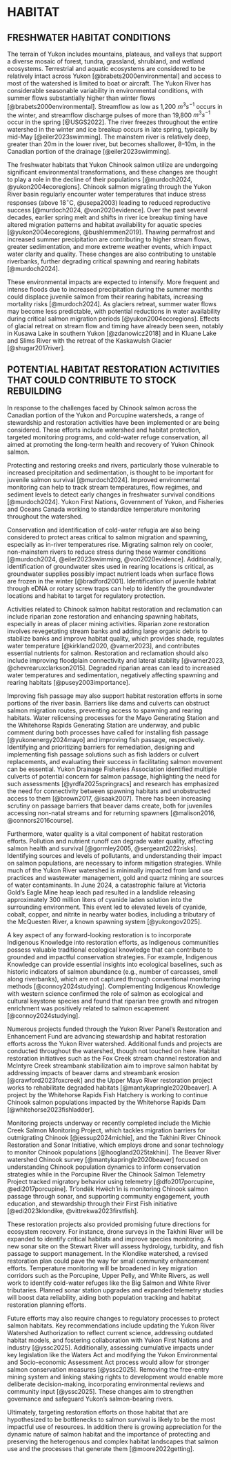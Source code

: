 # HABITAT {#sec:HABITAT}
## FRESHWATER HABITAT CONDITIONS

The terrain of Yukon includes mountains, plateaus, and valleys that support a diverse mosaic of forest, tundra, grassland, shrubland, and wetland ecosystems. Terrestrial and aquatic ecosystems are considered to be relatively intact across Yukon [@brabets2000environmental] and access to most of the watershed is limited to boat or aircraft. The Yukon River has considerable seasonable variability in environmental conditions, with summer flows substantially higher than winter flows [@brabets2000environmental]. Streamflow as low as 1,200 $m^3s^{-1}$ occurs in the winter, and streamflow discharge pulses of more than 19,800 $m^3s^{-1}$ occur in the spring [@USGS2022]. The river freezes throughout the entire watershed in the winter and ice breakup occurs in late spring, typically by mid-May [@eiler2023swimming]. The mainstem river is relatively deep, greater than 20m in the lower river, but becomes shallower, 8--10m, in the Canadian portion of the drainage [@eiler2023swimming].

The freshwater habitats that Yukon Chinook salmon utilize are undergoing significant environmental transformations, and these changes are thought to play a role in the decline of their populations [@murdoch2024, @yukon2004ecoregions]. Chinook salmon migrating through the Yukon River basin regularly encounter water temperatures that induce stress responses (above 18$^\circ$C, @usepa2003) leading to reduced reproductive success [@murdoch2024, @von2020evidence]. Over the past several decades, earlier spring melt and shifts in river ice breakup timing have altered migration patterns and habitat availability for aquatic species [@yukon2004ecoregions, @bushlemmen2019]. Thawing permafrost and increased summer precipitation are contributing to higher stream flows, greater sedimentation, and more extreme weather events, which impact water clarity and quality. These changes are also contributing to unstable riverbanks, further degrading critical spawning and rearing habitats [@murdoch2024].

These environmental impacts are expected to intensify. More frequent and intense floods due to increased precipitation during the summer months could displace juvenile salmon from their rearing habitats, increasing mortality risks [@murdoch2024]. As glaciers retreat, summer water flows may become less predictable, with potential reductions in water availability during critical salmon migration periods [@yukon2004ecoregions]. Effects of glacial retreat on stream flow and timing have already been seen, notably in Kusawa Lake in southern Yukon [@zdanowicz2018] and in Kluane Lake and Slims River with the retreat of the Kaskawulsh Glacier [@shugar2017river].

## POTENTIAL HABITAT RESTORATION ACTIVITIES THAT COULD CONTRIBUTE TO STOCK REBUILDING

In response to the challenges faced by Chinook salmon across the Canadian portion of the Yukon and Porcupine watersheds, a range of stewardship and restoration activities have been implemented or are being considered. These efforts include watershed and habitat protection, targeted monitoring programs, and cold-water refuge conservation, all aimed at promoting the long-term health and recovery of Yukon Chinook salmon.

Protecting and restoring creeks and rivers, particularly those vulnerable to increased precipitation and sedimentation, is thought to be important for juvenile salmon survival [@murdoch2024]. Improved environmental monitoring can help to track stream temperatures, flow regimes, and sediment levels to detect early changes in freshwater survival conditions [@murdoch2024]. Yukon First Nations, Government of Yukon, and Fisheries and Oceans Canada working to standardize temperature monitoring throughout the watershed.

Conservation and identification of cold-water refugia are also being considered to protect areas critical to salmon migration and spawning, especially as in-river temperatures rise. Migrating salmon rely on cooler, non-mainstem rivers to reduce stress during these warmer conditions [@murdoch2024, @eiler2023swimming, @von2020evidence]. Additionally, identification of groundwater sites used in rearing locations is critical, as groundwater supplies possibly impact nutrient loads when surface flows are frozen in the winter [@bradford2001]. Identification of juvenile habitat through eDNA or rotary screw traps can help to identify the groundwater locations and habitat to target for regulatory protection.

Activities related to Chinook salmon habitat restoration and reclamation can include riparian zone restoration and enhancing spawning habitats, especially in areas of placer mining activities. Riparian zone restoration involves revegetating stream banks and adding large organic debris to stabilize banks and improve habitat quality, which provides shade, regulates water temperature [@kirkland2020, @varner2023], and contributes essential nutrients for salmon. Restoration and reclamation should also include improving floodplain connectivity and lateral stability [@varner2023, @chevrearuxclarkson2015]. Degraded riparian areas can lead to increased water temperatures and sedimentation, negatively affecting spawning and rearing habitats [@pusey2003importance].

Improving fish passage may also support habitat restoration efforts in some portions of the river basin. Barriers like dams and culverts can obstruct salmon migration routes, preventing access to spawning and rearing habitats. Water relicensing processes for the Mayo Generating Station and the Whitehorse Rapids Generating Station are underway, and public comment during both processes have called for installing fish passage [@yukonenergy2024mayo] and improving fish passage, respectively. Identifying and prioritizing barriers for remediation, designing and implementing fish passage solutions such as fish ladders or culvert replacements, and evaluating their success in facilitating salmon movement can be essential. Yukon Drainage Fisheries Association identified multiple culverts of potential concern for salmon passage, highlighting the need for such assessments [@yrdfa2025springracs] and research has emphasized the need for connectivity between spawning habitats and unobstructed access to them [@brown2017, @isaak2007]. There has been increasing scrutiny on passage barriers that beaver dams create, both for juveniles accessing non-natal streams and for returning spawners [@malison2016, @connors2016course].

Furthermore, water quality is a vital component of habitat restoration efforts. Pollution and nutrient runoff can degrade water quality, affecting salmon health and survival [@gormley2005, @sergeant2022risks]. Identifying sources and levels of pollutants, and understanding their impact on salmon populations, are necessary to inform mitigation strategies. While much of the Yukon River watershed is minimally impacted from land use practices and wastewater management, gold and quartz mining are sources of water contaminants. In June 2024, a catastrophic failure at Victoria Gold's Eagle Mine heap leach pad resulted in a landslide releasing approximately 300 million liters of cyanide laden solution into the surrounding environment. This event led to elevated levels of cyanide, cobalt, copper, and nitrite in nearby water bodies, including a tributary of the McQuesten River, a known spawning system [@yukongov2025].

A key aspect of any forward-looking restoration is to incorporate Indigenous Knowledge into restoration efforts, as Indigenous communities possess valuable traditional ecological knowledge that can contribute to grounded and impactful conservation strategies. For example, Indigenous Knowledge can provide essential insights into ecological baselines, such as historic indicators of salmon abundance (e.g., number of carcasses, smell along riverbanks), which are not captured through conventional monitoring methods [@connoy2024studying]. Complementing Indigenous Knowledge with western science confirmed the role of salmon as ecological and cultural keystone species and found that riparian tree growth and nitrogen enrichment was positively related to salmon escapement [@connoy2024studying].

Numerous projects funded through the Yukon River Panel's Restoration and Enhancement Fund are advancing stewardship and habitat restoration efforts across the Yukon River watershed. Additional funds and projects are conducted throughout the watershed, though not touched on here. Habitat restoration initiatives such as the Fox Creek stream channel restoration and McIntyre Creek streambank stabilization aim to improve salmon habitat by addressing impacts of beaver dams and streambank erosion [@crawford2023foxcreek] and the Upper Mayo River restoration project works to rehabilitate degraded habitats [@mantykapringle2020beaver]. A project by the Whitehorse Rapids Fish Hatchery is working to continue Chinook salmon populations impacted by the Whitehorse Rapids Dam [@whitehorse2023fishladder].

Monitoring projects underway or recently completed include the Michie Creek Salmon Monitoring Project, which tackles migration barriers for outmigrating Chinook [@jessup2024michie], and the Takhini River Chinook Restoration and Sonar Initiative, which employs drone and sonar technology to monitor Chinook populations [@hoogland2025takhini]. The Beaver River watershed Chinook survey [@mantykapringle2020beaver] focused on understanding Chinook population dynamics to inform conservation strategies while in the Porcupine River the Chinook Salmon Telemetry Project tracked migratory behavior using telemetry [@dfo2017porcupine, @edi2017porcupine]. Tr'ondëk Hwëch'in is monitoring Chinook salmon passage through sonar, and supporting community engagement, youth education, and stewardship through their First Fish initiative [@edi2023klondike, @vittrekwa2023firstfish].

These restoration projects also provided promising future directions for ecosystem recovery. For instance, drone surveys in the Takhini River will be expanded to identify critical habitats and improve species monitoring. A new sonar site on the Stewart River will assess hydrology, turbidity, and fish passage to support management. In the Klondike watershed, a revised restoration plan could pave the way for small community enhancement efforts. Temperature monitoring will be broadened in key migration corridors such as the Porcupine, Upper Pelly, and White Rivers, as well work to identify cold-water refuges like the Big Salmon and White River tributaries. Planned sonar station upgrades and expanded telemetry studies will boost data reliability, aiding both population tracking and habitat restoration planning efforts.

Future efforts may also require changes to regulatory processes to protect salmon habitats. Key recommendations include updating the Yukon River Watershed Authorization to reflect current science, addressing outdated habitat models, and fostering collaboration with Yukon First Nations and industry [@yssc2025]. Additionally, assessing cumulative impacts under key legislation like the Waters Act and modifying the Yukon Environmental and Socio-economic Assessment Act process would allow for stronger salmon conservation measures [@yssc2025]. Removing the free-entry mining system and linking staking rights to development would enable more deliberate decision-making, incorporating environmental reviews and community input [@yssc2025]. These changes aim to strengthen governance and safeguard Yukon's salmon-bearing rivers.

Ultimately, targeting restoration efforts on those habitat that are hypothesized to be bottlenecks to salmon survival is likely to be the most impactful use of resources. In addition there is growing appreciation for the dynamic nature of salmon habitat and the importance of protecting and preserving the heterogenous and complex habitat landscapes that salmon use and the processes that generate them [@moore2022getting]. 
